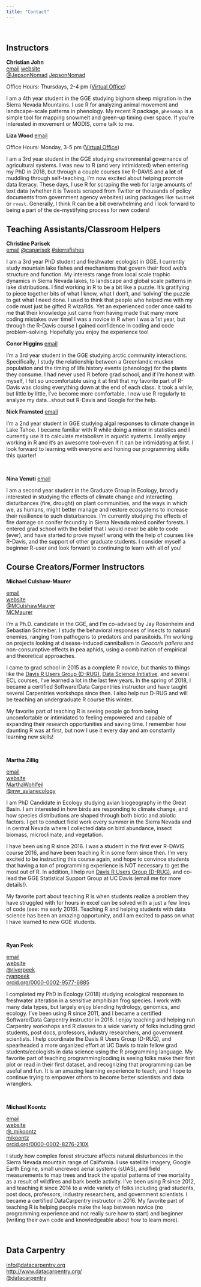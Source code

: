 ```yaml
---
title: "Contact"
---
```


<br>

## Instructors

**Christian John**  
<i class="fa fa-envelope-square" aria-hidden="true"></i> [email](mailto:cjohn@ucdavis.edu) 
[<i class="fa fa-globe" aria-hidden="true"></i> website](https://jepsonnomad.github.io/)  
[<i class="fa fa-twitter-square" aria-hidden="true"></i> \@JepsonNomad](https://twitter.com/JepsonNomad)
[<i class="fa fa-github-square" aria-hidden="true"></i> JepsonNomad](https://github.com/JepsonNomad)  

Office Hours: Thursdays, 2-4 pm ([Virtual Office](https://ucdavis.zoom.us/j/2047192834))  

I am a 4th year student in the GGE studying bighorn sheep migration in the Sierra Nevada Mountains. I use R for analyzing animal movement and landscape-scale patterns in phenology. My recent R package, `phenomap` is a simple tool for mapping snowmelt and green-up timing over space. If you're interested in movement or MODIS, come talk to me.  

**Liza Wood**
<i class="fa fa-envelope-square" aria-hidden="true"></i> [email](mailto:belwood@ucdavis.edu)  

Office Hours: Monday, 3-5 pm ([Virtual Office](https://ucdavis.zoom.us/j/3876491023))  

I am a 3rd year student in the GGE studying environmental governance of agricultural systems. I was new to R (and very intimidated) when entering my PhD in 2018, but through a couple courses like R-DAVIS and **a lot** of muddling through self-teaching, I'm now excited about helping promote data literacy. These days, I use R for scraping the web for large amounts of text data (whether it is Tweets scraped from Twitter or thousands of policy documents from government agency websites) using packages like `twitteR` or `rvest`. Generally, I think R can be a bit overwhelming and I look forward to being a part of the de-mystifying process for new coders!

## Teaching Assistants/Classroom Helpers

**Christine Parisek**  
<i class="fa fa-envelope-square" aria-hidden="true"></i> [email](mailto:caparisek@ucdavis.edu) 
[<i class="fa fa-twitter-square" aria-hidden="true"></i> \@caparisek](https://twitter.com/caparisek)
[#sierrafishes](https://twitter.com/search?q=%23sierrafishes&src=typed_query&f=live)

I am a 3rd year PhD student and freshwater ecologist in GGE. I currently study mountain lake fishes and mechanisms that govern their food web's structure and function. My interests range from local scale trophic dynamics in Sierra Nevada lakes, to landscape and global scale patterns in lake distributions. I find working in R to be a bit like a puzzle. It's gratifying to piece together bits of what I know, what I don’t, and ‘solving’ the puzzle to get what I need done. I used to think that people who helped me with my code must just be gifted R wizaRds. Yet an experienced coder once said to me that their knowledge just came from having made that many more coding mistakes over time! I was a novice in R when I was a 1st year, but through the R-Davis course I gained confidence in coding and code problem-solving. Hopefully you enjoy the experience too!

**Conor Higgins**
<i class="fa fa-envelope-square" aria-hidden="true"></i> [email](mailto:rchiggins@ucdavis.edu) 

I’m a 3rd year student in the GGE studying arctic community interactions.  Specifically, I study the relationship between a Greenlandic muskox population and the timing of life history events (phenology) for the plants they consume. I had never used R before grad school, and if I'm honest with myself, I felt so uncomfortable using it at first that my favorite part of R-Davis was closing everything down at the end of each class.  It took a while, but little by little, I've become more comfortable.  I now use R regularly to analyze my data...shout out R-Davis and Google for the help.

**Nick Framsted**
<i class="fa fa-envelope-square" aria-hidden="true"></i> [email](mailto:ntframsted@ucdavis.edu)

I'm a 2nd year student in GGE studying algal responses to climate change in Lake Tahoe. I became familiar with R while doing a minor in statistics and I currently use it to calculate metabolism in aquatic systems. I really enjoy working in R and it's an awesome tool--even if it can be intimidating at first. I look forward to learning with everyone and honing our programming skills this quarter!

<br>

**Nina Venuti**
<i class="fa fa-envelope-square" aria-hidden="true"></i> [email](mailto:nevenuti@ucdavis.edu)

I am a second year student in the Graduate Group in Ecology, broadly interested in studying the effects of climate change and interacting disturbances (fire, drought) on plant communities, and the ways in which we, as humans, might better manage and restore ecosystems to increase their resilience to such disturbances. I’m currently studying the effects of fire damage on conifer fecundity in Sierra Nevada mixed conifer forests. I entered grad school with the belief that I would never be able to code (ever), and have started to prove myself wrong with the help of courses like R-Davis, and the support of other graduate students. I consider myself a beginner R-user and look forward to continuing to learn with all of you!



## Course Creators/Former Instructors

**Michael Culshaw-Maurer** 

<i class="fa fa-envelope-square" aria-hidden="true"></i> [email](mailto:mjculshawmaurer@ucdavis.edu)  
[<i class="fa fa-globe" aria-hidden="true"></i> website](https://mcmaurer.github.io/)  
[<i class="fa fa-twitter-square" aria-hidden="true"></i> \@MCulshawMaurer](https://twitter.com/MCulshawMaurer)  
[<i class="fa fa-github-square" aria-hidden="true"></i> MCMaurer](https://github.com/mcmaurer)  

I'm a Ph.D. candidate in the GGE, and I'm co-advised by Jay Rosenheim and Sebastian Schreiber. I study the behavioral responses of insects to natural enemies, ranging from pathogens to predators and parasitoids. I'm working on projects looking at disease-induced cannibalism in *Geocoris pallens* and non-consumptive effects in pea aphids, using a combination of empirical and theoretical approaches.

I came to grad school in 2015 as a complete R novice, but thanks to things like the [Davis R Users Group (D-RUG)](https://d-rug.github.io/), [Data Science Initiative](dsi.ucdavis.edu), and several ECL courses, I've learned a lot in the last few years. In the spring of 2018, I became a certified Software/Data Carpentries instructor and have taught several Carpentries workshops since then. I also help run D-RUG and will be teaching an undergraduate R course this winter.

My favorite part of teaching R is seeing people go from being uncomfortable or intimidated to feeling empowered and capable of expanding their research opportunities and saving time. I remember how daunting R was at first, but now I use it every day and am constantly learning new skills!

<br>

**Martha Zillig** 

<i class="fa fa-envelope-square" aria-hidden="true"></i> [email](mailto:mwohlfeil@ucdavis.edu)  
[<i class="fa fa-globe" aria-hidden="true"></i> website](https://marthawohlfeil.github.io/)  
[<i class="fa fa-github-square" aria-hidden="true"></i> MarthaWohlfeil](https://github.com/MarthaWohlfeil)  
[<i class="fa fa-twitter-square" aria-hidden="true"></i> \@mw_avianecology](https://twitter.com/mw_avianecology)

I am PhD Candidate in Ecology studying avian biogeography in the Great Basin. I am interested in how birds are responding to climate change, and how species distributions are shaped through both biotic and abiotic factors. I get to conduct field work every summer in the Sierra Nevada and in central Nevada where I collected data on bird abundance, insect biomass, microclimate, and vegetation. 

I have been using R since 2016. I was a student in the first ever R-DAVIS course 2016, and have been teaching R in some form since then. I'm very excited to be instructing this course again, and hope to convince students that having a ton of programming experience is NOT necessary to get the most out of R. In addition, I help run [Davis R Users Group (D-RUG)](http://d-rug.github.io/), and co-lead the GGE Statistical Support Group at UC Davis (email me for more details!).

My favorite part about teaching R is when students realize a problem they have struggled with for hours in excel can be solved with a just a few lines of code (see: me early 2016). Teaching R and helping students with data science has been an amazing opportunity, and I am excited to pass on what I have learned to new GGE students. 

<br>

**Ryan Peek** 

<i class="fa fa-envelope-square" aria-hidden="true"></i> [email](mailto:rapeek@ucdavis.edu)  
[<i class="fa fa-globe" aria-hidden="true"></i> website](https://ryanpeek.github.io/)  
[<i class="fa fa-twitter-square" aria-hidden="true"></i> \@riverpeek](https://twitter.com/riverpeek)  
[<i class="fa fa-github-square" aria-hidden="true"></i> ryanpeek](https://github.com/ryanpeek)  
[<i class="ai ai-orcid-square"></i> orcid.org/0000-0002-9577-6885](https://orcid.org/0000-0002-9577-6885)   

I completed my PhD in Ecology (2018) studying ecological responses to freshwater alteration in a sensitive amphibian frog species. I work with many data types, but largely enjoy blending hydrology, genomics, and ecology. I’ve been using R since 2011, and I became a certified Software/Data Carpentry instructor in 2016. I enjoy teaching and helping run Carpentry workshops and R classes to a wide variety of folks including grad students, post docs, professors, industry researchers, and government scientists. I help coordinate the Davis R Users Group (D-RUG), and spearheaded a more organized effort at UC Davis to train fellow grad students/ecologists in data science using the R programming language. My favorite part of teaching programming/coding is seeing folks make their first plot or read in their first dataset, and recognizing that programming can be useful and fun. It is an amazing learning experience to teach, and I hope to continue trying to empower others to become better scientists and data wranglers.

<br>

**Michael Koontz** 

<i class="fa fa-envelope-square" aria-hidden="true"></i> [email](mailto:mikoontz@gmail.com)  
[<i class="fa fa-globe" aria-hidden="true"></i> website](https://michaeljkoontz.weebly.com/)  
[<i class="fa fa-twitter-square" aria-hidden="true"></i> \@_mikoontz](https://twitter.com/_mikoontz)  
[<i class="fa fa-github-square" aria-hidden="true"></i> mikoontz](https://github.com/mikoontz)  
[<i class="ai ai-orcid-square"></i> orcid.org/0000-0002-8276-210X](https://orcid.org/0000-0002-8276-210X)  

I study how complex forest structure affects natural disturbances in the Sierra Nevada mountain range of California. I use satellite imagery, Google Earth Engine, small uncrewed aerial systems (sUAS), and field measurements to map trees and track the spatial patterns of tree mortality as a result of wildfires and bark beetle activity.
I've been using R since 2012, and teaching it since 2014 to a wide variety of folks including grad students, post docs, professors, industry researchers, and government scientists. I became a certified DataCarpentry instructor in 2016.
My favorite part of teaching R is helping people make the leap between novice (no programming experience and not really sure how to start) and beginner (writing their own code and knowledgeable about *how* to learn more). 

<br>


## Data Carpentry  

<i class="fa fa-envelope-square" aria-hidden="true"></i> [info@datacarpentry.org](mailto:info@datacarpentry.org)  
[<i class="fa fa-globe" aria-hidden="true"></i> http://www.datacarpentry.org/](http://www.datacarpentry.org/)  
[<i class="fa fa-twitter-square" aria-hidden="true"></i> \@datacarpentry](https://twitter.com/datacarpentry)  
